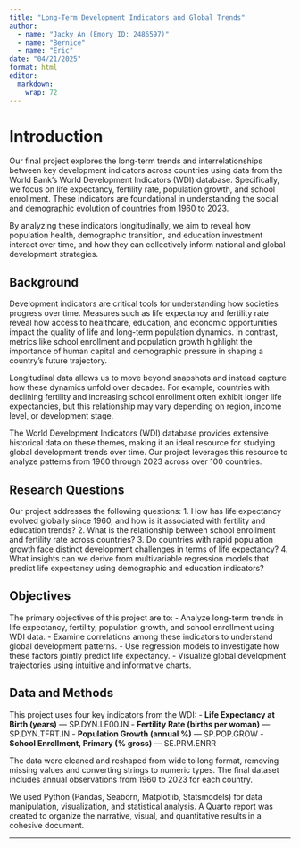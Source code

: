 ```yaml
---
title: "Long-Term Development Indicators and Global Trends"
author: 
  - name: "Jacky An (Emory ID: 2486597)"
  - name: "Bernice"
  - name: "Eric"
date: "04/21/2025"
format: html
editor: 
  markdown: 
    wrap: 72
---
```


# Introduction

Our final project explores the long-term trends and interrelationships
between key development indicators across countries using data from the
World Bank's World Development Indicators (WDI) database. Specifically,
we focus on life expectancy, fertility rate, population growth, and
school enrollment. These indicators are foundational in understanding
the social and demographic evolution of countries from 1960 to 2023.

By analyzing these indicators longitudinally, we aim to reveal how
population health, demographic transition, and education investment
interact over time, and how they can collectively inform national and
global development strategies.

## Background

Development indicators are critical tools for understanding how
societies progress over time. Measures such as life expectancy and
fertility rate reveal how access to healthcare, education, and economic
opportunities impact the quality of life and long-term population
dynamics. In contrast, metrics like school enrollment and population
growth highlight the importance of human capital and demographic
pressure in shaping a country’s future trajectory.

Longitudinal data allows us to move beyond snapshots and instead capture
how these dynamics unfold over decades. For example, countries with
declining fertility and increasing school enrollment often exhibit
longer life expectancies, but this relationship may vary depending on
region, income level, or development stage.

The World Development Indicators (WDI) database provides extensive
historical data on these themes, making it an ideal resource for
studying global development trends over time. Our project leverages this
resource to analyze patterns from 1960 through 2023 across over 100
countries.

## Research Questions

Our project addresses the following questions: 1. How has life
expectancy evolved globally since 1960, and how is it associated with
fertility and education trends? 2. What is the relationship between
school enrollment and fertility rate across countries? 3. Do countries
with rapid population growth face distinct development challenges in
terms of life expectancy? 4. What insights can we derive from
multivariable regression models that predict life expectancy using
demographic and education indicators?

## Objectives

The primary objectives of this project are to: - Analyze long-term
trends in life expectancy, fertility, population growth, and school
enrollment using WDI data. - Examine correlations among these indicators
to understand global development patterns. - Use regression models to
investigate how these factors jointly predict life expectancy. -
Visualize global development trajectories using intuitive and
informative charts.

## Data and Methods

This project uses four key indicators from the WDI: - **Life Expectancy
at Birth (years)** — SP.DYN.LE00.IN - **Fertility Rate (births per
woman)** — SP.DYN.TFRT.IN - **Population Growth (annual %)** —
SP.POP.GROW - **School Enrollment, Primary (% gross)** — SE.PRM.ENRR

The data were cleaned and reshaped from wide to long format, removing
missing values and converting strings to numeric types. The final
dataset includes annual observations from 1960 to 2023 for each country.

We used Python (Pandas, Seaborn, Matplotlib, Statsmodels) for data
manipulation, visualization, and statistical analysis. A Quarto report
was created to organize the narrative, visual, and quantitative results
in a cohesive document.

------------------------------------------------------------------------
